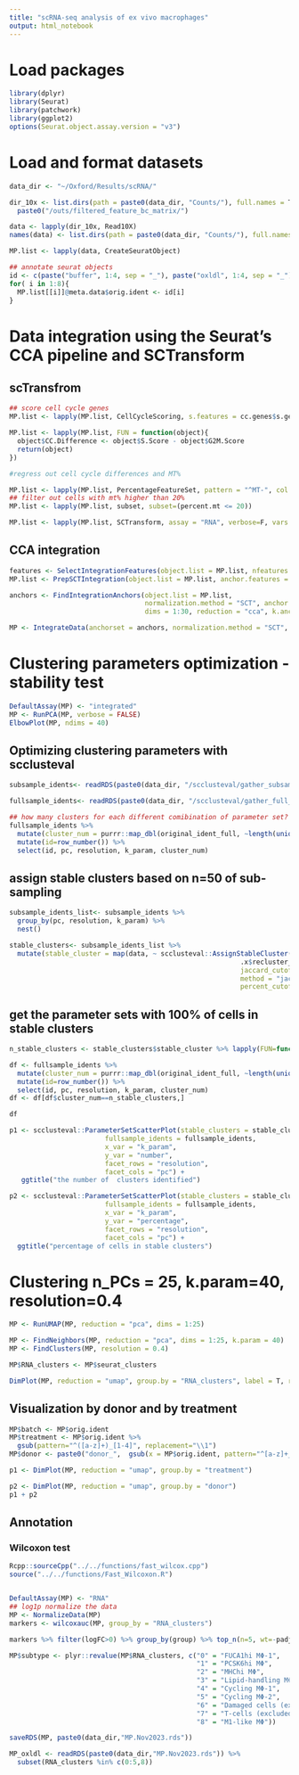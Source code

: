 ```yaml
---
title: "scRNA-seq analysis of ex vivo macrophages"
output: html_notebook
---
```


# Load packages

```r
library(dplyr)
library(Seurat)
library(patchwork)
library(ggplot2)
options(Seurat.object.assay.version = "v3")
```
# Load and format datasets
```r
data_dir <- "~/Oxford/Results/scRNA/"
```

```r
dir_10x <- list.dirs(path = paste0(data_dir, "Counts/"), full.names = T, recursive = F) %>%
  paste0("/outs/filtered_feature_bc_matrix/")

data <- lapply(dir_10x, Read10X)
names(data) <- list.dirs(path = paste0(data_dir, "Counts/"), full.names = F, recursive = F)

MP.list <- lapply(data, CreateSeuratObject)

## annotate seurat objects 
id <- c(paste("buffer", 1:4, sep = "_"), paste("oxldl", 1:4, sep = "_") )
for( i in 1:8){
  MP.list[[i]]@meta.data$orig.ident <- id[i]
}
```

# Data integration using the Seurat's CCA pipeline and SCTransform

## scTransfrom

```r
## score cell cycle genes
MP.list <- lapply(MP.list, CellCycleScoring, s.features = cc.genes$s.genes, g2m.features = cc.genes$g2m.genes, set.ident = F)

MP.list <- lapply(MP.list, FUN = function(object){
  object$CC.Difference <- object$S.Score - object$G2M.Score
  return(object)
})

```
```r
#regress out cell cycle differences and MT%

MP.list <- lapply(MP.list, PercentageFeatureSet, pattern = "^MT-", col.name = "percent.mt")
## filter out cells with mt% higher than 20%
MP.list <- lapply(MP.list, subset, subset=(percent.mt <= 20))

MP.list <- lapply(MP.list, SCTransform, assay = "RNA", verbose=F, vars.to.regress = c("CC.Difference", "percent.mt"), variable.features.n = 3000)
```

## CCA integration
```r
features <- SelectIntegrationFeatures(object.list = MP.list, nfeatures = 3000)
MP.list <- PrepSCTIntegration(object.list = MP.list, anchor.features = features)

anchors <- FindIntegrationAnchors(object.list = MP.list, 
                                  normalization.method = "SCT", anchor.features = features,
                                  dims = 1:30, reduction = "cca", k.anchor = 5)

MP <- IntegrateData(anchorset = anchors, normalization.method = "SCT", new.assay.name = "integrated", k.weight=100, dims = 1:30)
```


# Clustering parameters optimization - stability test
```r
DefaultAssay(MP) <- "integrated"
MP <- RunPCA(MP, verbose = FALSE)
ElbowPlot(MP, ndims = 40)
```
## Optimizing clustering parameters with scclusteval
```r
subsample_idents<- readRDS(paste0(data_dir, "/scclusteval/gather_subsample.rds"))

fullsample_idents<- readRDS(paste0(data_dir, "/scclusteval/gather_full_sample.rds"))
```
```r
## how many clusters for each different comibination of parameter set?
fullsample_idents %>%
  mutate(cluster_num = purrr::map_dbl(original_ident_full, ~length(unique(.x)))) %>% 
  mutate(id=row_number()) %>% 
  select(id, pc, resolution, k_param, cluster_num)
```

## assign stable clusters based on n=50 of sub-sampling
```r
subsample_idents_list<- subsample_idents %>%
  group_by(pc, resolution, k_param) %>%
  nest()

stable_clusters<- subsample_idents_list %>%
  mutate(stable_cluster = map(data, ~ scclusteval::AssignStableCluster(.x$original_ident,
                                                          .x$recluster_ident,
                                                          jaccard_cutoff = 0.8,
                                                          method = "jaccard_percent",
                                                          percent_cutoff = 0.8)))

```
## get the parameter sets with 100% of cells in stable clusters
```r
n_stable_clusters <- stable_clusters$stable_cluster %>% lapply(FUN=function(x){return(x$number_of_stable_cluster)}) %>% unlist

df <- fullsample_idents %>%
  mutate(cluster_num = purrr::map_dbl(original_ident_full, ~length(unique(.x)))) %>% 
  mutate(id=row_number()) %>% 
  select(id, pc, resolution, k_param, cluster_num)
df <- df[df$cluster_num==n_stable_clusters,]

df
```


```r
p1 <- scclusteval::ParameterSetScatterPlot(stable_clusters = stable_clusters,
                        fullsample_idents = fullsample_idents,
                        x_var = "k_param",
                        y_var = "number",
                        facet_rows = "resolution",
                        facet_cols = "pc") + 
   ggtitle("the number of  clusters identified")

p2 <- scclusteval::ParameterSetScatterPlot(stable_clusters = stable_clusters,
                        fullsample_idents = fullsample_idents,
                        x_var = "k_param",
                        y_var = "percentage",
                        facet_rows = "resolution",
                        facet_cols = "pc") +
  ggtitle("percentage of cells in stable clusters")
```

# Clustering n_PCs = 25, k.param=40, resolution=0.4

```r
MP <- RunUMAP(MP, reduction = "pca", dims = 1:25)
```
```r
MP <- FindNeighbors(MP, reduction = "pca", dims = 1:25, k.param = 40)
MP <- FindClusters(MP, resolution = 0.4)
```
```r
MP$RNA_clusters <- MP$seurat_clusters

DimPlot(MP, reduction = "umap", group.by = "RNA_clusters", label = T, repel = T)
```


## Visualization by donor and by treatment
```r
MP$batch <- MP$orig.ident
MP$treatment <- MP$orig.ident %>% 
  gsub(pattern="^([a-z]+)_[1-4]", replacement="\\1")
MP$donor <- paste0("donor_",  gsub(x = MP$orig.ident, pattern="^[a-z]+_([1-4])", replacement="\\1") )
```

```r
p1 <- DimPlot(MP, reduction = "umap", group.by = "treatment")

p2 <- DimPlot(MP, reduction = "umap", group.by = "donor")
p1 + p2
```

## Annotation

### Wilcoxon test
```r
Rcpp::sourceCpp("../../functions/fast_wilcox.cpp")
source("../../functions/Fast_Wilcoxon.R")


DefaultAssay(MP) <- "RNA"
## log1p normalize the data
MP <- NormalizeData(MP)
markers <- wilcoxauc(MP, group_by = "RNA_clusters")
```

```r
markers %>% filter(logFC>0) %>% group_by(group) %>% top_n(n=5, wt=-padj)
```
```r
MP$subtype <- plyr::revalue(MP$RNA_clusters, c("0" = "FUCA1hi MΦ-1",
                                               "1" = "PCSK6hi MΦ",
                                               "2" = "MHChi MΦ",
                                               "3" = "Lipid-handling MΦ",
                                               "4" = "Cycling MΦ-1",
                                               "5" = "Cycling MΦ-2",
                                               "6" = "Damaged cells (excluded)",
                                               "7" = "T-cells (excluded)",
                                               "8" = "M1-like MΦ"))
```

```r
saveRDS(MP, paste0(data_dir,"MP.Nov2023.rds"))
```

```r
MP_oxldl <- readRDS(paste0(data_dir,"MP.Nov2023.rds")) %>% 
  subset(RNA_clusters %in% c(0:5,8))
```

